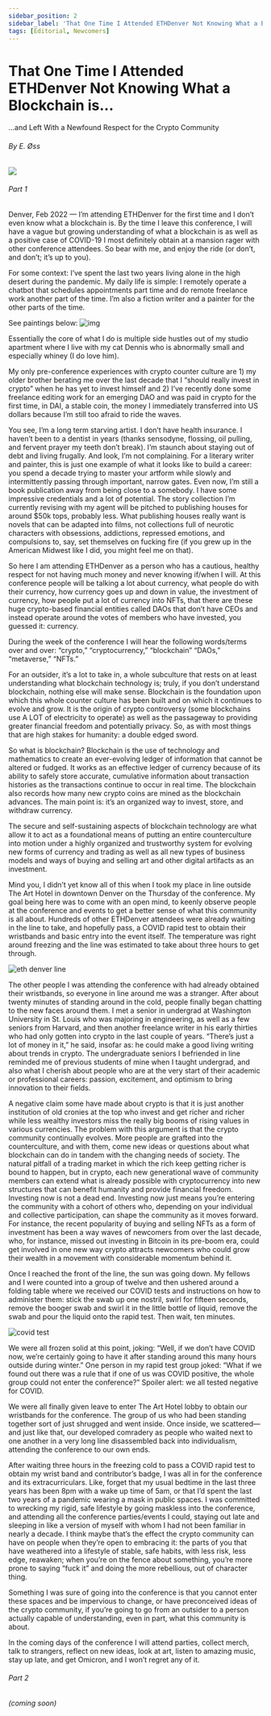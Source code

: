 ```yaml
---
sidebar_position: 2
sidebar_label: 'That One Time I Attended ETHDenver Not Knowing What a Blockchain is...'
tags: [Editorial, Newcomers]
---
```



# That One Time I Attended ETHDenver Not Knowing What a Blockchain is...
<span class="doc-subtitle">...and Left With a Newfound Respect for the Crypto Community</span>

###### By E. Øss
<ImgUp className="img-up" />
<div class="header"><img src={Header} /></div>
<ImgDown className="img-down" />

###### Part 1
Denver, Feb 2022 — I’m attending ETHDenver for the first time and I don’t even know what a blockchain is. By the time I leave this conference, I will have a vague but growing understanding of what a blockchain is as well as a positive case of COVID-19 I most definitely obtain at a mansion rager with other conference attendees. So bear with me, and enjoy the ride (or don’t, and don’t; it’s up to you). 

For some context: I’ve spent the last two years living alone in the high desert during the pandemic. My daily life is simple: I remotely operate a chatbot that schedules appointments part time and do remote freelance work another part of the time. I’m also a fiction writer and a painter for the other parts of the time. 

See paintings below:
![img](../../img/ethdenver-painting.jpeg)

Essentially the core of what I do is multiple side hustles out of my studio apartment where I live with my cat Dennis who is abnormally small and especially whiney (I do love him).

My only pre-conference experiences with crypto counter culture are 1) my older brother berating me over the last decade that I “should really invest in crypto” when he has yet to invest himself and 2) I’ve recently done some freelance editing work for an emerging DAO and was paid in crypto for the first time, in DAI, a stable coin, the money I immediately transferred into US dollars because I’m still too afraid to ride the waves. 

You see, I’m a long term starving artist. I don’t have health insurance. I haven’t been to a dentist in years (thanks sensodyne, flossing, oil pulling, and fervent prayer my teeth don’t break). I’m staunch about staying out of debt and living frugally. And look, I’m not complaining. For a literary writer and painter, this is just one example of what it looks like to build a career: you spend a decade trying to master your artform while slowly and intermittently passing through important, narrow gates. Even now, I’m still a book publication away from being close to a somebody. I have some impressive credentials and a lot of potential. The story collection I’m currently revising with my agent will be pitched to publishing houses for around $50k tops, probably less. What publishing houses really want is novels that can be adapted into films, not collections full of neurotic characters with obsessions, addictions, repressed emotions, and compulsions to, say, set themselves on fucking fire (if you grew up in the American Midwest like I did, you might feel me on that). 

So here I am attending ETHDenver as a person who has a cautious, healthy respect for not having much money and never knowing if/when I will. At this conference people will be talking a lot about currency, what people do with their currency, how currency goes up and down in value, the investment of currency, how people put a lot of currency into NFTs, that there are these huge crypto-based financial entities called DAOs that don’t have CEOs and instead operate around the votes of members who have invested, you guessed it: currency. 

During the week of the conference I will hear the following words/terms over and over: “crypto,” “cryptocurrency,” “blockchain” “DAOs,” “metaverse,” “NFTs.” 

For an outsider, it’s a lot to take in, a whole subculture that rests on at least understanding what blockchain technology is; truly, if you don’t understand blockchain, nothing else will make sense. Blockchain is the foundation upon which this whole counter culture has been built and on which it continues to evolve and grow. It is the origin of crypto controversy (some blockchains use A LOT of electricity to operate) as well as the passageway to providing greater financial freedom and potentially privacy. So, as with most things that are high stakes for humanity: a double edged sword. 

So what is blockchain? Blockchain is the use of technology and mathematics to create an ever-evolving ledger of information that cannot be altered or fudged. It works as an effective ledger of currency because of its ability to safely store accurate, cumulative information about transaction histories as the transactions continue to occur in real time. The blockchain also records how many new crypto coins are mined as the blockchain advances. The main point is: it’s an organized way to invest, store, and withdraw currency. 

The secure and self-sustaining aspects of blockchain technology are what allow it to act as a foundational means of putting an entire counterculture into motion under a highly organized and trustworthy system for evolving new forms of currency and trading as well as all new types of business models and ways of buying and selling art and other digital artifacts as an investment.  

Mind you, I didn’t yet know all of this when I took my place in line outside The Art Hotel in downtown Denver on the Thursday of the conference. My goal being here was to come with an open mind, to keenly observe people at the conference and events to get a better sense of what this community is all about. Hundreds of other ETHDenver attendees were already waiting in the line to take, and hopefully pass, a COVID rapid test to obtain their wristbands and basic entry into the event itself. The temperature was right around freezing and the line was estimated to take about three hours to get through. 

![eth denver line](../../img/ethdenver-line.jpeg)

The other people I was attending the conference with had already obtained their wristbands, so everyone in line around me was a stranger. After about twenty minutes of standing around in the cold, people finally began chatting to the new faces around them. I met a senior in undergrad at Washington University in St. Louis who was majoring in engineering, as well as a few seniors from Harvard, and then another freelance writer in his early thirties who had only gotten into crypto in the last couple of years. “There’s just a lot of money in it,” he said, insofar as: he could make a good living writing about trends in crypto. The undergraduate seniors I befriended in line reminded me of previous students of mine when I taught undergrad, and also what I cherish about people who are at the very start of their academic or professional careers: passion, excitement, and optimism to bring innovation to their fields. 

A negative claim some have made about crypto is that it is just another institution of old cronies at the top who invest and get richer and richer while less wealthy investors miss the really big booms of rising values in various currencies. The problem with this argument is that the crypto community continually evolves. More people are grafted into the counterculture, and with them, come new ideas or questions about what blockchain can do in tandem with the changing needs of society. The natural pitfall of a trading market in which the rich keep getting richer is bound to happen, but in crypto, each new generational wave of community members can extend what is already possible with cryptocurrency into new structures that can benefit humanity and provide financial freedom. Investing now is not a dead end. Investing now just means you’re entering the community with a cohort of others who, depending on your individual and collective participation, can shape the community as it moves forward. For instance, the recent popularity of buying and selling NFTs as a form of investment has been a way waves of newcomers from over the last decade, who, for instance, missed out investing in Bitcoin in its pre-boom era, could get involved in one new way crypto attracts newcomers who could grow their wealth in a movement with considerable momentum behind it. 

Once I reached the front of the line, the sun was going down. My fellows and I were counted into a group of twelve and then ushered around a folding table where we received our COVID tests and instructions on how to administer them: stick the swab up one nostril, swirl for fifteen seconds, remove the booger swab and swirl it in the little bottle of liquid, remove the swab and pour the liquid onto the rapid test. Then wait, ten minutes. 

![covid test](../../img/ethdenver-covid.jpeg)

We were all frozen solid at this point, joking: “Well, if we don’t have COVID now, we’re certainly going to have it after standing around this many hours outside during winter.” One person in my rapid test group joked: “What if we found out there was a rule that if one of us was COVID positive, the whole group could not enter the conference?” Spoiler alert: we all tested negative for COVID. 

We were all finally given leave to enter The Art Hotel lobby to obtain our wristbands for the conference. The group of us who had been standing together sort of just shrugged and went inside. Once inside, we scattered—and just like that, our developed comradery as people who waited next to one another in a very long line disassembled back into individualism, attending the conference to our own ends. 

After waiting three hours in the freezing cold to pass a COVID rapid test to obtain my wrist band and contributor’s badge, I was all in for the conference and its extracurriculars. Like, forget that my usual bedtime in the last three years has been 8pm with a wake up time of 5am, or that I’d spent the last two years of a pandemic wearing a mask in public spaces. I was committed to wrecking my rigid, safe lifestyle by going maskless into the conference, and attending all the conference parties/events I could, staying out late and sleeping in like a version of myself with whom I had not been familiar in nearly a decade. I think maybe that’s the effect the crypto community can have on people when they’re open to embracing it: the parts of you that have weathered into a lifestyle of stable, safe habits, with less risk, less edge, reawaken; when you’re on the fence about something, you’re more prone to saying “fuck it” and doing the more rebellious, out of character thing. 

Something I was sure of going into the conference is that you cannot enter these spaces and be impervious to change, or have preconceived ideas of the crypto community, if you’re going to go from an outsider to a person actually capable of understanding, even in part, what this community is about. 

In the coming days of the conference I will attend parties, collect merch, talk to strangers, reflect on new ideas, look at art, listen to amazing music, stay up late, and get Omicron, and I won’t regret any of it. 

###### Part 2
###### (coming soon)